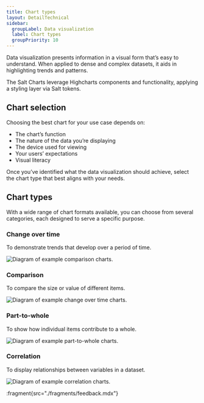 ```yaml
---
title: Chart types
layout: DetailTechnical
sidebar:
  groupLabel: Data visualization
  label: Chart types
  groupPriority: 10
---
```


Data visualization presents information in a visual form that’s easy to understand. When applied to dense and complex datasets, it aids in highlighting trends and patterns.

The Salt Charts leverage Highcharts components and functionality, applying a styling layer via Salt tokens.

## Chart selection

Choosing the best chart for your use case depends on:

- The chart’s function
- The nature of the data you’re displaying
- The device used for viewing
- Your users’ expectations
- Visual literacy

Once you’ve identified what the data visualization should achieve, select the chart type that best aligns with your needs.

## Chart types

With a wide range of chart formats available, you can choose from several categories, each designed to serve a specific purpose.

### Change over time

To demonstrate trends that develop over a period of time.

<Image
  src="/img/foundations/dataviz-comparison.png"
  alt="Diagram of example comparison charts."
/>

### Comparison

To compare the size or value of different items.

<Image
  src="/img/foundations/dataviz-change-over-time.png"
  alt="Diagram of example change over time charts."
/>

### Part-to-whole

To show how individual items contribute to a whole.

<Image
  src="/img/foundations/dataviz-correlation.png"
  alt="Diagram of example part-to-whole charts."
/>

### Correlation

To display relationships between variables in a dataset.

<Image
  src="/img/foundations/dataviz-part-to-whole.png"
  alt="Diagram of example correlation charts."
/>

:fragment{src="./fragments/feedback.mdx"}
